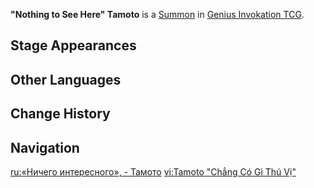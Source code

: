 {{Genius Invokation TCG Infobox
|id          = 116092
|image       = "Nothing to See Here" Tamoto Summon.png
|type        = Summon
|group       = Chiori's Automaton Dolls
|summontype  = Character Card Skill
|createdby   = Fluttering Hasode
|effect      = '''End Phase:''' Deal 1 {{Color|Geo DMG}}.<br>'''When this card is on the field, after you use a Skill:''' Switch to your next character. (Once per Round)
|usage       = 2
|source1     = 
}}
'''"Nothing to See Here" Tamoto''' is a [[Summon]] in [[Genius Invokation TCG]].

==Stage Appearances==
{{Genius Invokation TCG Stage Appearances|createdby=Chiori (Character Card)}}

==Other Languages==
{{Other Languages
|en       = "Nothing to See Here" Tamoto
|zhs      = 无事发生之袖
|zhs_rm   = 
|zht      = 無事發生之袖
|zht_rm   = 
|zh_tl    = 
|ja       = 平然とするたもと
|ja_rm    = Heizen to Suru Tamoto
|ja_tl    = 
|ko       = 아무 일도 없는 타모토
|ko_tl    = 
|es       = Tamoto indiferente
|es_tl    = Indifferent Tamoto
|fr       = Tamoto « Rien à voir ici »
|fr_tl    = "Nothing to See Here" Tamoto
|ru       = «Ничего интересного», - Тамото
|ru_tl    = "Nothing Interesting," - Tamoto
|th       = "Nothing to See Here" Tamoto
|vi       = Tamoto "Chẳng Có Gì Thú Vị"
|vi_tl    = 
|de       = „Hier gibt es nichts zu sehen“-Tamoto
|de_tl    = "Nothing to See Here"-Tamoto
|id       = "Nothing to see here" Tamoto
|pt       = Tamoto "Nada Para Ver Aqui"
|pt_tl    = 
|tr       = "Burada Görülecek Bir Şey Yok" Tamoto
|tr_tl    = 
|it       = Tamoto "Qui non c'è niente da vedere"
|it_tl    = 
}}

==Change History==
{{Change History|5.1}}

==Navigation==
{{Genius Invokation TCG Navbox|Summon}}

[[ru:«Ничего интересного», - Тамото]]
[[vi:Tamoto "Chẳng Có Gì Thú Vị"]]